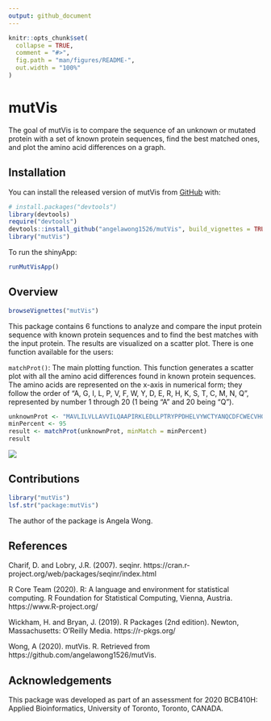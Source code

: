 ```yaml
---
output: github_document
---
```


<!-- README.md is generated from README.Rmd. Please edit that file -->

```r
knitr::opts_chunk$set(
  collapse = TRUE,
  comment = "#>",
  fig.path = "man/figures/README-",
  out.width = "100%"
)
```

# mutVis

<!-- badges: start -->
<!-- badges: end -->

The goal of mutVis is to compare the sequence of an unknown or mutated protein with a set of known protein sequences, find the best matched ones, and plot the amino acid differences on a graph.

## Installation

You can install the released version of mutVis from [GitHub](https://github.com) with:

``` r
# install.packages("devtools")
library(devtools)
require("devtools")
devtools::install_github("angelawong1526/mutVis", build_vignettes = TRUE)
library("mutVis")
```
To run the shinyApp:
```r
runMutVisApp()
```

## Overview

```r
browseVignettes("mutVis")
```

This package contains 6 functions to analyze and compare the input protein sequence with known protein sequences and to find the best matches with the input protein. The results are visualized on a scatter plot. There is one function available for the users:

`matchProt()`: The main plotting function. This function generates a scatter plot with all the amino acid differences found in known protein sequences. The amino acids are represented on the x-axis in numerical form; they follow the order of "A, G, I, L, P, V, F, W, Y, D, E, R, H, K, S, T, C, M, N, Q", represented by number 1 through 20 (1 being "A" and 20 being "Q").
```r
unknownProt <- "MAVLILVLLAVVILQAAPIRKLEDLLPTRYPPDHELVYWCTYANQCDFCWECVHGICRNRIQADWPVIHQNDWIINCTVSRWNGICSYYEGPRNHTDHQMDCANPTSHTYPHREYMKIYERDDL"
minPercent <- 95
result <- matchProt(unknownProt, minMatch = minPercent)
result
```
![](./man/Rplot.png)

## Contributions

```r
library("mutVis")
lsf.str("package:mutVis")
```

The author of the package is Angela Wong. 

## References

Charif, D. and Lobry, J.R. (2007). seqinr. https://cran.r-project.org/web/packages/seqinr/index.html

R Core Team (2020). R: A language and environment for statistical computing. R Foundation for Statistical Computing, Vienna, Austria. https://www.R-project.org/

Wickham, H. and Bryan, J. (2019). R Packages (2nd edition). Newton, Massachusetts: O’Reilly Media. https://r-pkgs.org/

Wong, A (2020). mutVis. R. Retrieved from https://github.com/angelawong1526/mutVis.

## Acknowledgements

This package was developed as part of an assessment for 2020 BCB410H: Applied Bioinformatics, University of Toronto, Toronto, CANADA.
